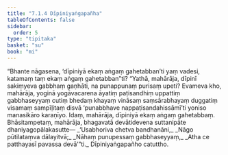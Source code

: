 ```yaml
---
title: "7.1.4 Dīpiniyaṅgapañha"
tableOfContents: false
sidebar:
  order: 5
type: "tipitaka"
basket: "su"
book: "mi"
---
```



<DynamicBreadcrumb />

<Division number="228" book="mi" bookNo="28">

<Paragraph number="1673" book="mi">
“Bhante nāgasena, ‘dīpiniyā ekaṃ aṅgaṃ gahetabban’ti yaṃ vadesi, katamaṃ taṃ ekaṃ aṅgaṃ gahetabban”ti? “Yathā, mahārāja, dīpinī sakiṃyeva gabbhaṃ gaṇhāti, na punappunaṃ purisaṃ upeti? Evameva kho, mahārāja, yoginā yogāvacarena āyatiṃ paṭisandhiṃ uppattiṃ gabbhaseyyaṃ cutiṃ bhedaṃ khayaṃ vināsaṃ saṃsārabhayaṃ duggatiṃ visamaṃ sampīḷitaṃ disvā ‘punabbhave nappaṭisandahissāmī’ti yoniso manasikāro karaṇīyo. Idaṃ, mahārāja, dīpiniyā ekaṃ aṅgaṃ gahetabbaṃ. Bhāsitampetaṃ, mahārāja, bhagavatā devātidevena suttanipāte dhaniyagopālakasutte—
</Paragraph>

<Paragraph number="1674" type="verses" book="mi">
_‘Usabhoriva chetva bandhanāni,_  
_Nāgo pūtilataṃva dālayitvā;_  
_Nāhaṃ punupessaṃ gabbhaseyyaṃ,_  
_Atha ce patthayasī pavassa devā’”ti._  


</Paragraph>
</Division>

<Paragraph number="1675" type="center" book="mi">
Dīpiniyaṅgapañho catuttho.
</Paragraph>